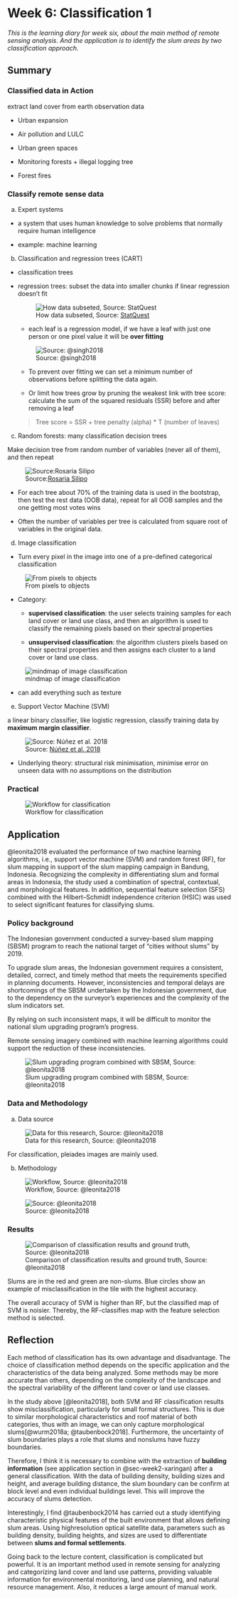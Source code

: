 # Week 6: Classification 1 {#sec-week-6-classification-1 .sec_wk6}

*This is the learning diary for week six, about the main method of remote sensing analysis. And the application is to identify the slum areas by two classification approach.*

## Summary

### Classified data in Action

extract land cover from earth observation data

-   Urban expansion

-   Air pollution and LULC

-   Urban green spaces

-   Monitoring forests + illegal logging tree

-   Forest fires

### Classify remote sense data

a.  Expert systems

-   a system that uses human knowledge to solve problems that normally require human intelligence

-   example: machine learning

b.  Classification and regression trees (CART)

-   classification trees

-   regression trees: subset the data into smaller chunks if linear regression doesn't fit

    ![How data subseted, Source: [StatQuest](https://www.youtube.com/watch?v=g9c66TUylZ4)](img06/regressiontree.png){#fig-RegressionTreeProcess}

    -   each leaf is a regression model, if we have a leaf with just one person or one pixel value it will be **over fitting**

    ![Source: @singh2018](img06/overfitting.png){#fig-overfitting}

    -   To prevent over fitting we can set a minimum number of observations before splitting the data again.

    -   Or limit how trees grow by pruning the weakest link with tree score: calculate the sum of the squared residuals (SSR) before and after removing a leaf

    > Tree score = SSR + tree penalty (alpha) \* T (number of leaves)

c.  Random forests: many classification decision trees

Make decision tree from random number of variables (never all of them), and then repeat

![Source:[Rosaria Silipo](https://towardsdatascience.com/from-a-single-decision-tree-to-a-random-forest-b9523be65147)](img06/RandomForest.png){#fig-RandomForest}

-   For each tree about 70% of the training data is used in the bootstrap, then test the rest data (OOB data), repeat for all OOB samples and the one getting most votes wins

-   Often the number of variables per tree is calculated from square root of variables in the original data.

d.  Image classification

-   Turn every pixel in the image into one of a pre-defined categorical classification

![From pixels to objects](img06/imageClassification.png){#fig-imageclassification}

-   Category:

    -   **supervised classification**: the user selects training samples for each land cover or land use class, and then an algorithm is used to classify the remaining pixels based on their spectral properties

    -   **unsupervised classification**: the algorithm clusters pixels based on their spectral properties and then assigns each cluster to a land cover or land use class.

![mindmap of image classification](img06/mindmap.png){#fig-mindmap-imageclassification}

-   can add everything such as texture

e.  Support Vector Machine (SVM)

a linear binary classifier, like logistic regression, classify training data by **maximum margin classifier**.

![Source: [Núñez et al. 2018](https://www.intechopen.com/chapters/64971)](img06/SVM.png){#fig-SVM}

-   Underlying theory: structural risk minimisation, minimise error on unseen data with no assumptions on the distribution

### Practical

![Workflow for classification](img06/pracWorkflow.png){#fig-workflow-classification}

## Application {#sec-6-application}

@leonita2018 evaluated the performance of two machine learning algorithms, i.e., support vector machine (SVM) and random forest (RF), for slum mapping in support of the slum mapping campaign in Bandung, Indonesia. Recognizing the complexity in differentiating slum and formal areas in Indonesia, the study used a combination of spectral, contextual, and morphological features. In addition, sequential feature selection (SFS) combined with the Hilbert--Schmidt independence criterion (HSIC) was used to select significant features for classifying slums.

### Policy background

The Indonesian government conducted a survey-based slum mapping (SBSM) program to reach the national target of "cities without slums" by 2019.

To upgrade slum areas, the Indonesian government requires a consistent, detailed, correct, and timely method that meets the requirements specified in planning documents. However, inconsistencies and temporal delays are shortcomings of the SBSM undertaken by the Indonesian government, due to the dependency on the surveyor's experiences and the complexity of the slum indicators set.

By relying on such inconsistent maps, it will be difficult to monitor the national slum upgrading program's progress.

Remote sensing imagery combined with machine learning algorithms could support the reduction of these inconsistencies.

![Slum upgrading program combined with SBSM, Source: @leonita2018](img06/slum-upgrading.png){#fig-slum-upgrading}

### Data and Methodology

a.  Data source

![Data for this research, Source: @leonita2018](img06/data.png){#fig-data-slum}

For classification, pleiades images are mainly used.

b.  Methodology

![Workflow, Source: @leonita2018](img06/workflow.png){#fig-workflow-slum}

![Source: @leonita2018](img06/classification.png){#fig-classification}

### Results

![Comparison of classification results and ground truth, Source: @leonita2018](img06/result.png){#fig-classification-result}

Slums are in the red and green are non-slums. Blue circles show an example of misclassification in the tile with the highest accuracy.

The overall accuracy of SVM is higher than RF, but the classified map of SVM is noisier. Thereby, the RF-classifies map with the feature selection method is selected.

## Reflection

Each method of classification has its own advantage and disadvantage. The choice of classification method depends on the specific application and the characteristics of the data being analyzed. Some methods may be more accurate than others, depending on the complexity of the landscape and the spectral variability of the different land cover or land use classes.

In the study above [@leonita2018], both SVM and RF classification results show misclassification, particularly for small formal structures. This is due to similar morphological characteristics and roof material of both categories, thus with an image, we can only capture morphological slums[@wurm2018a; @taubenbock2018]. Furthermore, the uncertainty of slum boundaries plays a role that slums and nonslums have fuzzy boundaries.

Therefore, I think it is necessary to combine with the extraction of **building information** (see application section in @sec-week2-xaringan) after a general classification. With the data of building density, building sizes and height, and average building distance, the slum boundary can be confirm at block level and even individual buildings level. This will improve the accuracy of slums detection.

Interestingly, I find @taubenbock2014 has carried out a study identifying characteristic physical features of the built environment that allows defining slum areas. Using highresolution optical satellite data, parameters such as building density, building heights, and sizes are used to differentiate between **slums and formal settlements**.

Going back to the lecture content, classification is complicated but powerful. It is an important method used in remote sensing for analyzing and categorizing land cover and land use patterns, providing valuable information for environmental monitoring, land use planning, and natural resource management. Also, it reduces a large amount of manual work.
